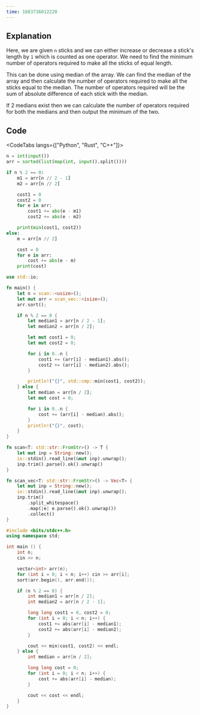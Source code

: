 ```yaml
---
time: 1683736012220
---
```


## Explanation



Here, we are given `n` sticks and we can either increase or decrease a stick's length by `1` which is counted as one operator. We need to find the minimum number of operators required to make all the sticks of equal length.



This can be done using median of the array. We can find the median of the array and then calculate the number of operators required to make all the sticks equal to the median. The number of operators required will be the sum of absolute difference of each stick with the median.



If 2 medians exist then we can calculate the number of operators required for both the medians and then output the minimum of the two.

## Code



<CodeTabs langs={["Python", "Rust", "C++"]}>

```python
n = int(input())
arr = sorted(list(map(int, input().split())))

if n % 2 == 0:
    m1 = arr[n // 2 - 1]
    m2 = arr[n // 2]

    cost1 = 0
    cost2 = 0
    for e in arr:
        cost1 += abs(e - m1)
        cost2 += abs(e - m2)

    print(min(cost1, cost2))
else:
    m = arr[n // 2]

    cost = 0
    for e in arr:
        cost += abs(e - m)
    print(cost)
```

```rust
use std::io;

fn main() {
    let n = scan::<usize>();
    let mut arr = scan_vec::<isize>();
    arr.sort();

    if n % 2 == 0 {
        let median1 = arr[n / 2 - 1];
        let median2 = arr[n / 2];

        let mut cost1 = 0;
        let mut cost2 = 0;

        for i in 0..n {
            cost1 += (arr[i] - median1).abs();
            cost2 += (arr[i] - median2).abs();
        }

        println!("{}", std::cmp::min(cost1, cost2));
    } else {
        let median = arr[n / 2];
        let mut cost = 0;

        for i in 0..n {
            cost += (arr[i] - median).abs();
        }
        println!("{}", cost);
    }
}

fn scan<T: std::str::FromStr>() -> T {
    let mut inp = String::new();
    io::stdin().read_line(&mut inp).unwrap();
    inp.trim().parse().ok().unwrap()
}

fn scan_vec<T: std::str::FromStr>() -> Vec<T> {
    let mut inp = String::new();
    io::stdin().read_line(&mut inp).unwrap();
    inp.trim()
        .split_whitespace()
        .map(|e| e.parse().ok().unwrap())
        .collect()
}
```

```cpp
#include <bits/stdc++.h>
using namespace std;

int main () {
    int n;
    cin >> n;

    vector<int> arr(n);
    for (int i = 0; i < n; i++) cin >> arr[i];
    sort(arr.begin(), arr.end());

    if (n % 2 == 0) {
        int median1 = arr[n / 2];
        int median2 = arr[n / 2 - 1];

        long long cost1 = 0, cost2 = 0;
        for (int i = 0; i < n; i++) {
            cost1 += abs(arr[i] - median1);
            cost2 += abs(arr[i] - median2);
        }

        cout << min(cost1, cost2) << endl;
    } else {
        int median = arr[n / 2];

        long long cost = 0;
        for (int i = 0; i < n; i++) {
            cost += abs(arr[i] - median);
        }

        cout << cost << endl;
    }
}
```

</CodeTabs>
